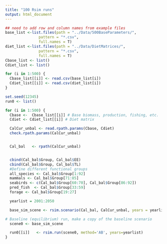 ```yaml
---
title: "100 Rsim runs"
output: html_document
---
```


```r
## need to add row and column names from example files
base_list <-list.files(path = "../Data/500BaseParameters/",
               pattern = "*.csv", 
               full.names = T)
diet_list <-list.files(path = "../Data/DietMatrices/",
               pattern = "*.csv", 
               full.names = T)
Cbase_list <- list()
Cdiet_list <- list()

for (i in 1:500) {
  Cbase_list[[i]] <- read.csv(base_list[i])
  Cdiet_list[[i]] <- read.csv(diet_list[i])
}
```

```r
set.seed(12345)
run0 <- list()
```

```r
for (i in 1:500) {
  Cbase <-  Cbase_list[[i]] # Base biomass, production, fishing, etc.
  Cdiet <- Cdiet_list[[i]] # Diet matrix

  CalCur_unbal <- read.rpath.params(Cbase, Cdiet)
  check.rpath.params(CalCur_unbal)


  Cal_bal   <- rpath(CalCur_unbal) 


  cbind(Cal_bal$Group, Cal_bal$EE)
  cbind(Cal_bal$Group, Cal_bal$TL) 
  #Define different functional groups
  all_species <- Cal_bal$Group[1:92] 
  mammals <- Cal_bal$Group[71:85] 
  seabirds <- c(Cal_bal$Group[60:70], Cal_bal$Group[86:92])
  pred_fish  <- Cal_bal$Group[33:59] 
  forage <- Cal_bal$Group[19:27]

  yearlist = 2001:2050

  base_sim_scene <- rsim.scenario(Cal_bal, CalCur_unbal, years = yearlist)

# Baseline (equilibrium) run, make a copy of the baseline scenario
  scene0 <- base_sim_scene

  run0[[i]]   <- rsim.run(scene0, method='AB', years=yearlist) 
}
```

